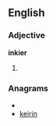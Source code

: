 ==English==

===Adjective===
'''inkier'''

# {{comparative of|[[inky]]}}

===Anagrams===
* {{alphagram|eiiknr}}
* [[keirin#English|keirin]]